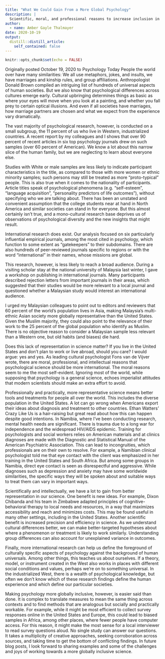 ```yaml
---
title: "What We Could Gain From a More Global Psychology"
description: |
  Scientific, moral, and professional reasons to increase inclusion in research
author:
  - name: Amber Gayle Thalmayer
date: 2020-10-19
output:
  distill::distill_article:
    self_contained: false
---
```



```r
knitr::opts_chunk$set(echo = FALSE)
```

Originally posted October 19, 2020 to Psychology Today
People the world over have many similarities:  We all use metaphors, jokes, and insults, we have marriages and kinship rules, and group affiliations. Anthropologist Donald Brown compiled an intriguing list of hundreds of universal aspects of human societies. But we also know that psychological differences across cultures emerge early. Cultural upbringing determines things as basic as where your eyes will move when you look at a painting, and whether you fall prey to certain optical illusions. And even if all societies have marriages, how marriage partners are chosen and what we expect from the experience vary dramatically.

The vast majority of psychological research, however, is conducted on a small subgroup, the 11 percent of us who live in Western, industrialized countries. A recent report by my colleagues and I shows that over 90 percent of recent articles in six top psychology journals drew on such samples (over 60 percent of American). We know a lot about this narrow slice of the human family, but we are neglecting to learn about everyone else.

Studies with White or male samples are less likely to indicate participant characteristics in the title, as compared to those with more women or ethnic minority samples; such persons may still be treated as more “proto-typical” people. This is also true when it comes to the nationality of participants. Article titles speak of psychological phenomena (e.g. “self-esteem”, “language acquisition”, “personality predictors of life outcomes”), without specifying who we are talking about. There has been an unstated and convenient assumption that the college students near at hand in North America and similar societies can stand in for everyone. But this almost certainly isn’t true, and a mono-cultural research base deprives us of observations of psychological diversity and the new insights that might result. 

International research does exist. Our analysis focused on six particularly influential empirical journals, among the most cited in psychology, which function to some extent as “gatekeepers” to their subdomains. There are also hundreds of peer-reviewed journals specific to regions or with the word “international” in their names, whose missions are global.

This research, however, is less likely to reach a broad audience. During a visiting scholar stay at the national university of Malaysia last winter, I gave a workshop on publishing in international journals. Many participants described rejection letters from important journals in their areas, which suggested that their studies would be more relevant to a local journal and questioned whether a Malaysian study would interest an international audience.

I urged my Malaysian colleagues to point out to editors and reviewers that 60 percent of the world’s population lives in Asia, making Malaysia’s multi-ethnic Asian society more globally representative than the United States. Given the Muslim majority, they could also point to the relevance of their work to the 25 percent of the global population who identify as Muslim. There is no objective reason to consider a Malaysian sample less relevant than a Western one, but old habits (and biases) die hard.

Does this lack of representation in science matter? If you live in the United States and don’t plan to work or live abroad, should you care? I would argue: yes and yes. As leading cultural psychologist Fons van de Vijver wrote, there are moral, professional, and intellectual reasons that psychological science should be more international. The moral reasons seem to me the most self-evident. Ignoring most of the world, while supposing that psychology is a general science, echoes imperialist attitudes that modern scientists should make an extra effort to avoid.

Professionally and practically, more representative science means better tools and treatments for people all over the world. This includes the diverse population in the United States. A lot can go wrong when Americans export their ideas about diagnosis and treatment to other countries. Ethan Watters’ Crazy Like Us is a hair-raising but great read about how this can happen despite good intentions. In Namibia, where I’ve been conducting research, mental health needs are significant. There is trauma due to a long war for independence and the widespread HIV/AIDS epidemic. Training for psychologists and social workers relies on American materials and at clinics diagnoses are made with the Diagnostic and Statistical Manual of the American Psychiatric Association. This can lead to incongruities, which professionals are on their own to resolve. For example, a Namibian clinical psychologist told me that eye contact with the client was emphasized in her training in the United States and South Africa. But among some groups in Namibia, direct eye contact is seen as disrespectful and aggressive. While diagnoses such as depression and anxiety may have some worldwide similarities, the specific ways they will be spoken about and suitable ways to treat them can vary in important ways. 

Scientifically and intellectually, we have a lot to gain from better representation in our science. One benefit is new ideas. For example, Dixon Chibanda and his team in Zimbabwe adapted principles of cognitive-behavioral therapy to local needs and resources, in a way that maximizes accessibility and reach and minimizes costs. This may be found useful in many other settings, including in the United States. Another scientific benefit is increased precision and efficiency in science. As we understand cultural differences better, we can make better-targeted hypotheses about where a phenomenon or treatment is likely to work similarly. Understanding group differences can also account for unexplained variance in outcomes.

Finally, more international research can help us define the foreground of culturally specific aspects of psychology against the background of human universals. Among other things, this teaches us about ourselves. If a theory, model, or instrument created in the West also works in places with different social conditions and values, perhaps we’re on to something universal. In the industrialized West, there is a wealth of psychological knowledge, but often we don’t know which of these research findings define the human experience and which define our particular societies.

Making psychology more globally inclusive, however, is easier said than done. It is complex to translate measures to mean the same thing across contexts and to find methods that are analogous but socially and practically workable. For example, while it might be most efficient to collect survey responses online in the United States and Europe, this could lead to biased samples in Africa, among other places, where fewer people have computer access. For this reason, it might make the most sense for a local interviewer to read survey questions aloud.  No single study can answer our questions. It takes a multiplicity of creative approaches, seeking corroboration across sources, and taking time to get the bottom of conflicting findings. In future blog posts, I look forward to sharing examples and some of the challenges and joys of working towards a more globally inclusive science. 


